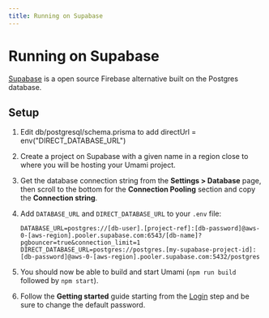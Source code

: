 ```yaml
---
title: Running on Supabase
---
```


# Running on Supabase

[Supabase](https://supabase.com/) is a open source Firebase alternative built on the Postgres database.

## Setup

1. Edit db/postgresql/schema.prisma to add directUrl = env("DIRECT_DATABASE_URL")
2. Create a project on Supabase with a given name in a region close to where you will be hosting your Umami project.
3. Get the database connection string from the **Settings > Database** page, then scroll to the bottom for the **Connection Pooling** section and copy the **Connection string**.
4. Add `DATABASE_URL` and `DIRECT_DATABASE_URL` to your `.env` file:

   ```
   DATABASE_URL=postgres://[db-user].[project-ref]:[db-password]@aws-0-[aws-region].pooler.supabase.com:6543/[db-name]?pgbouncer=true&connection_limit=1
   DIRECT_DATABASE_URL=postgres://postgres.[my-supabase-project-id]:[db-password]@aws-0-[aws-region].pooler.supabase.com:5432/postgres
   ```

5. You should now be able to build and start Umami (`npm run build` followed by `npm start`).
6. Follow the **Getting started** guide starting from the [Login](/docs/login) step and be sure to change the default password.
